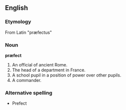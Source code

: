 ==English==
===Etymology===
From Latin "præfectus"

===Noun===
'''præfect'''
# An official of ancient Rome.
# The head of a department in France.
# A school pupil in a position of power over other pupils.
# A commander.

===Alternative spelling===
* Prefect